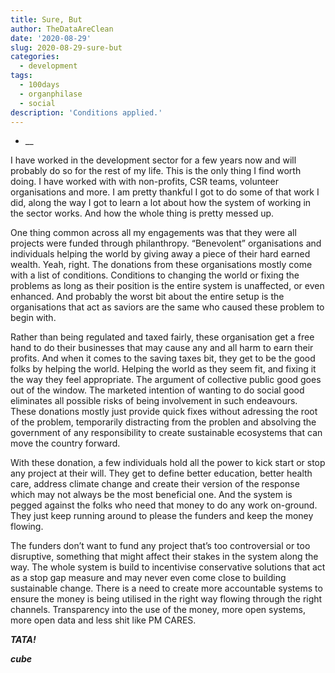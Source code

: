 ```yaml
---
title: Sure, But
author: TheDataAreClean
date: '2020-08-29'
slug: 2020-08-29-sure-but
categories:
  - development
tags:
  - 100days
  - organphilase
  - social
description: 'Conditions applied.'
---
```


* __

I have worked in the development sector for a few years now and will probably do so for the rest of my life. This is the only thing I find worth doing. I have worked with with non-profits, CSR teams, volunteer organisations and more. I am pretty thankful I got to do some of that work I did, along the way I got to learn a lot about how the system of working in the sector works. And how the whole thing is pretty messed up. 

One thing common across all my engagements was that they were all projects were funded through philanthropy. "Benevolent" organisations and individuals helping the world by giving away a piece of their hard earned wealth. Yeah, right. The donations from these organisations mostly come with a list of conditions. Conditions to changing the world or fixing the problems as long as their position is the entire system is unaffected, or even enhanced. And probably the worst bit about the entire setup is the organisations that act as saviors are the same who caused these problem to begin with.

Rather than being regulated and taxed fairly, these organisation get a free hand to do their businesses that may cause any and all harm to earn their profits. And when it comes to the saving taxes bit, they get to be the good folks by helping the world. Helping the world as they seem fit, and fixing it the way they feel appropriate. The argument of collective public good goes out of the window. The marketed intention of wanting to do social good eliminates all possible risks of being involvement in such endeavours. These donations mostly just provide quick fixes without adressing the root of the problem, temporarily distracting from the problen and absolving the government of any responsibility to create sustainable ecosystems that can move the country forward.

With these donation, a few individuals hold all the power to kick start or stop any project at their will. They get to define better education, better health care, address climate change and create their version of the response which may not always be the most beneficial one. And the system is pegged against the folks who need that money to do any work on-ground. They just keep running around to please the funders and keep the money flowing.

The funders don't want to fund any project that's too controversial or too disruptive, something that might affect their stakes in the system along the way. The whole system is build to incentivise conservative solutions that act as a stop gap measure and may never even come close to building sustainable change. There is a need to create more accountable systems to ensure the money is being utilised in the right way flowing through the right channels. Transparency into the use of the money, more open systems, more open data and less shit like PM CARES.

**_TATA!_**

**_cube_**
